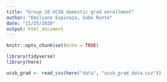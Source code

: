 ```yaml
---
title: "Group 20 UCSB domestic grad enrollment"
author: "Emiliano Espinoza, Gabe Runte"
date: "11/25/2020"
output: html_document
---
```


```r
knitr::opts_chunk$set(echo = TRUE)
```

```r
library(tidyverse)
library(here)
```

```r
ucsb_grad <- read_csv(here("data", "ucsb_grad_data.csv"))
```

